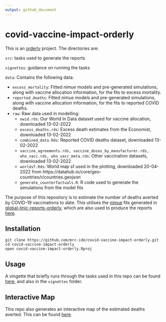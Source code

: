```yaml
---
output: github_document
---
```


<!-- README.md is generated from README.Rmd. Please edit that file -->

# covid-vaccine-impact-orderly

This is an [orderly](https://github.com/vimc/orderly) project. The directories are:

`src`: tasks used to generate the reports

`vignettes`: guidance on running the tasks

`data`: Contains the following data:

  * `excess_mortality`: Fitted *nimue* models and pre-generated simulations, along
  with vaccine allocation information, for the fits to excess mortality.
  * `reported_deaths`: Fitted *nimue* models and pre-generated simulations, along
  with vaccine allocation information, for the fits to reported COVID deaths. 
  * `raw`: Raw data used in modelling:
      * `owid.rds`: Our World In Data dataset used for vaccine allocation, downloaded 13-02-2022
      * `excess_deaths.rds`: Excess death estimates from the Economist, downloaded 13-02-2022
      * `combined_data.Rds`: Reported COVID deaths dataset, downloaded 13-02-2022
      * `vaccine_agreements.rds, vaccine_doses_by_manufacturer.rds, who_vacc.rds, who_vacc_meta.rds`: Other vaccination datasets, downloaded 13-02-2022
      * `worldsf.Rds`: World map sf used in the plotting, downloaded 20-04-2022 from https://datahub.io/core/geo-countries/r/countries.geojson
      * `generate_counterfactuals.R`: R code used to generate the simulations from the model fits


The purpose of this repository is to estimate the number of deaths averted by COVID-19 vaccinations to date. This utilises the [nimue](https://github.com/mrc-ide/nimue) fits generated in [global-lmic-reports-orderly](https://github.com/mrc-ide/global-lmic-reports-orderly), which are also used to produce the reports [here](https://mrc-ide.github.io/global-lmic-reports/).

## Installation

```
git clone https://github.com/mrc-ide/covid-vaccine-impact-orderly.git
cd covid-vaccine-impact-orderly
open covid-vaccine-impact-orderly.Rproj
```

## Usage

A vingette that briefly runs through the tasks used in this repo can be found [here](https://mrc-ide.github.io/covid-vaccine-impact-orderly/create_report.html), and also in the `vignettes` folder.

## Interactive Map

This repo also generates an interactive map of the estimated deaths averted. This can be found [here](https://mrc-ide.github.io/covid-vaccine-impact-orderly/web-map.html).

